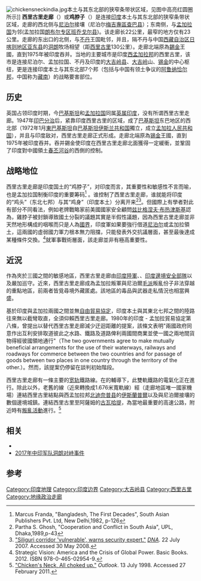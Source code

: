 [[Image:chickensneckindia.jpg|thumb]]本土与其东北部的狭窄条带状区域，见图中高亮红圆圈所示]]
'''西里古里走廊'''（{{Lang-bn|শিলিগূড়ি করিডোর}}）或'''鸡脖子'''（{{Lang-bn|চিকেন নেক}}）是连接[[印度|印度]]本土与其东北部的狭窄条带状区域，走廊的西北侧与[[尼泊尔|尼泊尔]]接壤（尼泊尔[[梅吉專區|梅吉專區]][[查巴县|查巴县]]）；东南侧，与[[孟加拉国|孟加拉国]]为邻(孟加拉国[[朗布尔专区|朗布尔专区]][[班乔戈尔县|班乔戈尔县]])。该走廊长22公里，最窄的地方仅有23公里。走廊的东出口的北侧，与[[不丹|不丹]]王国毗邻，并且，隔不丹与中国[[西藏自治区|西藏自治区]][[日喀则地区|日喀则地区]][[亚东县|亚东县]]的[[洞朗|洞朗]]牧场相望（距[[西里古里|西里古里]]130公里）。走廊北端原為[[錫金|錫金]]王國，直到1975年被印度吞并。当地的主要城市是印度[[西孟加拉邦|西孟加拉邦]]的西里古里，该市是连接尼泊尔、孟加拉国、不丹及印度的[[大吉岭县|大吉岭县]]、[[大吉嶺|大吉岭]]山、[[锡金|锡金]]的中心枢纽，更是连接印度本土与其东北部7个邦（包括与中国有领土争议的[[阿鲁纳恰尔邦|阿鲁纳恰尔邦]]，中国称为[[藏南地區|藏南]]）的战略要害部位。

== 历史 ==

英国占领印度时期，今[[巴基斯坦|巴基斯坦]]和[[孟加拉国|孟加拉国]]同属[[英属印度|英属印度]]，没有所谓西里古里走廊。1947年[[印巴分治|印巴分治]]后，紧靠印度西里古里的区域，成了[[巴基斯坦|巴基斯坦]]东巴地区的西北部（1972年1月[[東巴基斯坦|東巴基斯坦]]自[[巴基斯坦|巴基斯坦伊斯兰共和国]]獨立，成立[[孟加拉国|孟加拉人民共和国]]），并且与印度敌对，西里古里走廊正式形成。走廊北端原為[[锡金|锡金]]王國，直到1975年被印度吞并。吞并錫金使印度在西里古里走廊北面獲得一定緩衝，並鞏固了印度對中國領土[[春丕河谷|春丕河谷]]的西側的控制。

== 战略地位 ==
西里古里走廊是印度国土的“鸡脖子”，对印度而言，其重要性和敏感性不言而喻，也是孟加拉国制衡印度的重要筹码<ref>Marcus Franda, "Bangladesh, The First Decades", South Asian Publishers Pvt. Ltd, New Delhi,1982, p-126</ref> 。谁控制了西里古里走廊，谁就能将印度的“鸡头”（东北七邦）与其“鸡身”（印度本土）分离开来<ref>Partha S. Ghosh, "Cooperation and Conflict in South Asia", UPL, Dhaka,1989,p-43</ref><ref>[http://www.dnaindia.com/report.asp?newsid=1111139&pageid=2 "Siliguri corridor 'vulnerable', warns security expert."] ''[[DNA_(newspaper)|DNA]]''. 22 July 2007. Accessed 30 May 2008.</ref>。但國際上有學者對此有部分不同看法，例如老牌戰略家前美國國家安全顧問[[兹比格涅夫·布热津斯基|兹比格涅夫·布热津斯基]]認為，雞脖子被封鎖導致國土分裂的議題其實是半假性議題，因為西里古里走廊並非天然地形構成的咽喉而只是人為[[边界|國界]]，印度軍如果要強行借道[[尼泊尔|尼泊尔]]或孟加拉領土，這兩國的虛弱國力軍力根本無力阻擋，只能發表外交抗議層面，甚至最後達成某種條件交換。<ref>Strategic Vision: America and the Crisis of Global Power. Basic Books. 2012. ISBN 978-0-465-02954-9.</ref>就軍事戰術層面，該走廊並非有極高重要性。

==近況==
作為夾於三國之間的敏感地區，西里古里走廊由[[印度陸軍|印度陸軍]]、{{tsl|en|Assam Rifles|阿薩姆步槍隊}}、[[印度邊境安全部隊|印度邊境安全部隊]]以及{{tsl|en|West Bengal Police|西孟加拉警察}}嚴加巡守。近來，西里古里走廊成為孟加拉叛軍與尼泊爾[[毛澤東思想|毛派]]叛亂份子非法穿越的重點地區，前兩者皆覓尋境外藏匿處。該地區的毒品與武器走私情況也相當興盛。

基於印度與孟加拉兩國之間並無[[自由貿易協定|自由貿易協定]]，印度本土與其東北七邦之間的陸路往來無以截彎取直，全須仰賴西里古里走廊。1980年的印度 - 孟加拉貿易協定第八條，曾提出以{{tsl|en|Tetulia Corridor|帖圖里亞走廊}}替代西里古里走廊減少迂迴距離的提案，該條文表明"兩國政府同意作出互利安排取道彼此之水路、鐵路及道路俾利兩國間商業並使一國之兩地間貨物得經彼國領地通行"（The two governments agree to make mutually beneficial arrangements for the use of their waterways, railways and roadways for commerce between the two countries and for passage of goods between two places in one country through the territory of the other.）。然而，該提案仍停留在談判初始階段。

西里古里走廊有一條主要的[[宽轨|宽轨]]鐵路線。在{{tsl|en|Central Organization for Railway Electrification|印度鐵路電氣化組織}}的輔導下，此雙軌鐵路的電氣化正在進行。除此以外，老舊的{{tsl|en|metre gauge|米軌鐵路}}線（近來轉換成1.676米寬軌線）經{{tsl|en|Bagdogra Airport|巴多格拉機場}}（走廊地區唯一國家機場）連結西里古里結點與西孟加拉邦[[北迪奈普县|北迪奈普县]]的[[伊斯蘭普爾|伊斯蘭普爾]]以及與尼泊爾接壤的數個邊境城鎮。{{tsl|en|National Highway 31 (India)|印度國家高速公路31號}}連結西里古里至阿薩姆的[[古瓦哈提|古瓦哈提]]，為當地最重要的高速公路，附近時有[[印度东北部冲突|叛亂活動]]進行。<ref>[http://www.outlookindia.com/article.aspx?205844 "Chicken's Neck, All choked up."] {{Wayback|url=http://www.outlookindia.com/article.aspx?205844 |date=20130615044236 }} ''Outlook''. 13 July 1998. Accessed 27 February 2011.</ref>

== 相关 ==
*{{le|孟加拉國-尼泊爾關係|Bangladesh–Nepal relations}}
*[[2017年中印军队洞朗对峙事件|2017年中印军队洞朗对峙事件]]

== 参考 ==
{{reflist|25em}}
{{coord|26|35|N|88|15|E|source:kolossus-frwiki|display=title}}

[[Category:印度地理|Category:印度地理]]
[[Category:印度边界|Category:印度边界]]
[[Category:大吉岭县|Category:大吉岭县]]
[[Category:西里古里|Category:西里古里]]
[[Category:地缘政治走廊|Category:地缘政治走廊]]